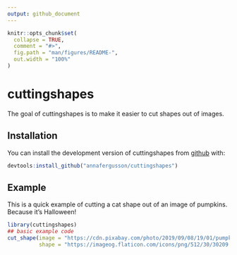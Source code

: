 ---
output: github_document
---

<!-- README.md is generated from README.Rmd. Please edit that file -->

```{r, include = FALSE}
knitr::opts_chunk$set(
  collapse = TRUE,
  comment = "#>",
  fig.path = "man/figures/README-",
  out.width = "100%"
)
```
# cuttingshapes

<!-- badges: start -->
<!-- badges: end -->

The goal of cuttingshapes is to make it easier to cut shapes out of images.

## Installation

You can install the development version of cuttingshapes from [github](https://github.com/annafergusson/cuttingshapes) with:

``` r
devtools:install_github("annafergusson/cuttingshapes")
```

## Example

This is a quick example of cutting a cat shape out of an image of pumpkins. Because it's Halloween!

```{r example}
library(cuttingshapes)
## basic example code
cut_shape(image = "https://cdn.pixabay.com/photo/2019/09/08/19/01/pumpkin-4461665_1280.jpg",
          shape = "https://imageog.flaticon.com/icons/png/512/30/30209.png?size=1200x630f&pad=10,10,10,10&ext=png&bg=FFFFFFFF")

```
